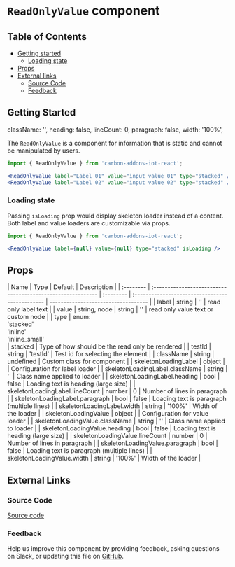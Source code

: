 # `ReadOnlyValue` component

## Table of Contents

- [Getting started](#getting-started)
  - [Loading state](#loading-state)
- [Props](#props)
- [External links](#external-links)
  - [Source Code](#source-code)
  - [Feedback](#feedback)

## Getting Started

className: '',
  heading: false,
  lineCount: 0,
  paragraph: false,
  width: '100%',

The `ReadOnlyValue` is a component for information that is static and cannot be manipulated by users.

```jsx
import { ReadOnlyValue } from 'carbon-addons-iot-react';

<ReadOnlyValue label="Label 01" value="input value 01" type="stacked" />
<ReadOnlyValue label="Label 02" value="input value 02" type="stacked" />
```

### Loading state

Passing `isLoading` prop would display skeleton loader instead of a content. Both label and value loaders are customizable via props.

```jsx
import { ReadOnlyValue } from 'carbon-addons-iot-react';

<ReadOnlyValue label={null} value={null} type="stacked" isLoading />
```

## Props

| Name                           | Type                                                        | Default   | Description                                     |
| :--------                      | :---------------------------------------------------------- | :-------- | :---------------------------------------------- | ----------------------------------- |
| label                          | string                                                      | ''        | read only label text                            |
| value                          | string, node                                                | string    | ''                                              | read only value text or custom node |
| type                           | enum: <br/>'stacked'<br/>'inline'<br/> 'inline_small' <br/> | stacked   | Type of how should be the read only be rendered |
| testId                         | string                                                      | 'testId'  | Test id for selecting the element               |
| className                      | string                                                      | undefined | Custom class for component                      |
| skeletonLoadingLabel           | object                                                      |           | Configuration for label loader                  |
| skeletonLoadingLabel.className | string                                                      | ''        | Class name applied to loader                    |
| skeletonLoadingLabel.heading   | bool                                                        | false     | Loading text is heading (large size)            |
| skeletonLoadingLabel.lineCount | number                                                      | 0         | Number of lines in paragraph                    |
| skeletonLoadingLabel.paragraph | bool                                                        | false     | Loading text is paragraph (multiple lines)      |
| skeletonLoadingLabel.width     | string                                                      | '100%'    | Width of the loader                             |
| skeletonLoadingValue           | object                                                      |           | Configuration for value loader                  |
| skeletonLoadingValue.className | string                                                      | ''        | Class name applied to loader                    |
| skeletonLoadingValue.heading   | bool                                                        | false     | Loading text is heading (large size)            |
| skeletonLoadingValue.lineCount | number                                                      | 0         | Number of lines in paragraph                    |
| skeletonLoadingValue.paragraph | bool                                                        | false     | Loading text is paragraph (multiple lines)      |
| skeletonLoadingValue.width     | string                                                      | '100%'    | Width of the loader                             |

## External Links

### Source Code

[Source code](https://github.com/carbon-design-system/carbon-addons-iot-react/tree/next/packages/react/src/components/ReadOnlyValue)

### Feedback

Help us improve this component by providing feedback, asking questions on Slack, or updating this file on
[GitHub](https://github.com/carbon-design-system/carbon-addons-iot-react/tree/next/packages/react/src/components/ReadOnlyValue/ReadOnlyValue.mdx).
